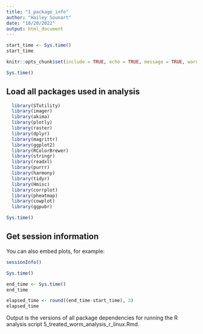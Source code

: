 ```yaml
---
title: "1_package_info"
author: "Hailey Sounart"
date: "10/20/2022"
output: html_document
---
```


```r

start_time <- Sys.time()
start_time
```


```r
knitr::opts_chunk$set(include = TRUE, echo = TRUE, message = TRUE, warning =FALSE)

```

```r

Sys.time()

```

## Load all packages used in analysis

```r

  library(STutility)
  library(imager)
  library(akima)
  library(plotly)
  library(raster)
  library(dplyr)
  library(magrittr)
  library(ggplot2)
  library(RColorBrewer)
  library(stringr)
  library(readxl)
  library(purrr)
  library(harmony)
  library(tidyr)
  library(Hmisc)
  library(corrplot)
  library(pheatmap)
  library(cowplot)
  library(ggpubr)

Sys.time()
```


## Get session information

You can also embed plots, for example:

```r

sessionInfo()

Sys.time()
```

```r

end_time <- Sys.time()
end_time
```

```r

elapsed_time <- round((end_time-start_time), 3)
elapsed_time
```

Output is the versions of all package dependencies for running the R analysis script 5_treated_worm_analysis_r_linux.Rmd.
